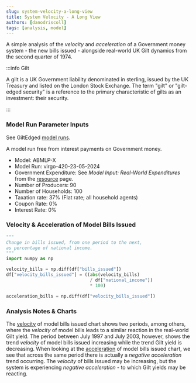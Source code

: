 ```yaml
---
slug: system-velocity-a-long-view
title: System Velocity - A Long View
authors: [danodriscoll]
tags: [analysis, model]
---
```


A simple analysis of the *velocity* and *acceleration* of a Government money system - the new bills issued - alongside real-world UK Gilt dynamics from the second quarter of 1974.

<!--truncate-->

:::info Gilt

A gilt is a UK Government liability denominated in sterling, issued by the UK Treasury and listed on the London Stock Exchange. The term "gilt" or "gilt-edged security" is a reference to the primary characteristic of gilts as an investment: their security.

:::

### Model Run Parameter Inputs

See GiltEdged [model runs](https://docs.google.com/spreadsheets/d/e/2PACX-1vRjjK62BFLfv9bvJb9JLxP0ko_xFBoTSgA0G23Ks4cwArnmkOcT7ik57SPETeLpCQyXMzJM_RCDplop/pubhtml?gid=1130413788&single=true).

A model run free from interest payments on Government money.

- Model: ABMLP-X
- Model Run: virgo-420-23-05-2024
- Government Expenditure: See *Model Input: Real-World Expenditures* from the [resource](/docs/resource/time-series) page.
- Number of Producers: 90
- Number of Households: 100
- Taxation rate: 37% (Flat rate; all household agents)
- Coupon Rate: 0%
- Interest Rate: 0%

### Velocity & Acceleration of Model Bills Issued

```python showLineNumbers title="velocity.py"
"""
Change in bills issued, from one period to the next,
as percentage of national income.
"""
import numpy as np

velocity_bills = np.diff(df["bills_issued"])
df["velocity_bills_issued"] = ((abs(velocity_bills)
                                / df["national_income"])
                                * 100)
```

```python showLineNumbers title="acceleration.py"
acceleration_bills = np.diff(df["velocity_bills_issued"])
```

### Analysis Notes & Charts

The [velocity](https://www.data-reports.net/gilt-edged-studio/virgo-420-23-05-2024-analysis-velocity.html) of model bills issued chart shows two periods, among others, where the *velocity* of model bills leads to a similar reaction in the real-world Gilt yield. The period between July 1997 and July 2003, however, shows the trend *velocity* of model bills issued increasing while the trend Gilt yield is decreasing. When looking at the [acceleration](https://www.data-reports.net/gilt-edged-studio/virgo-420-23-05-2024-analysis-acceleration.html) of model bills issued chart, we see that across the same period there is actually a *negative acceleration* trend occurring. The *velocity* of bills issued may be increasing, but the system is experiencing *negative acceleration* - to which Gilt yields may be reacting.
